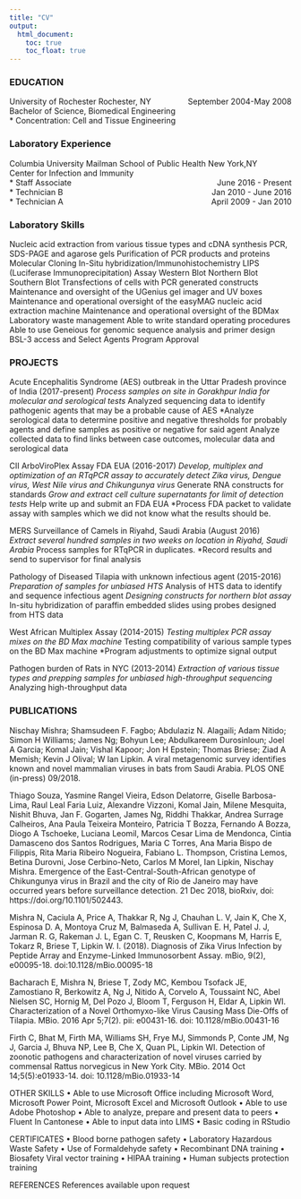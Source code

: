 ```yaml
---
title: "CV"
output: 
  html_document:
    toc: true
    toc_float: true
---
```

### EDUCATION	
<p>
University of Rochester	Rochester, NY <span style ="float:right">September 2004-May 2008 </span>  <br>
Bachelor of Science, Biomedical Engineering	<br>
* Concentration: Cell and Tissue Engineering
<br></p>

### Laboratory Experience

Columbia University Mailman School of Public Health	New York,NY<br>
Center for Infection and Immunity	<br>
* Staff Associate             <span style ="float:right">June 2016 - Present</span>
<br>
* Technician B <span style ="float:right">Jan 2010 - June 2016</span><br>
* Technician A <span style ="float:right">April 2009 - Jan 2010</span><br>

### Laboratory Skills	

Nucleic acid extraction from various tissue types and cDNA synthesis 
PCR, SDS-PAGE and agarose gels
Purification of PCR products and proteins
Molecular Cloning
In-Situ hybridization/Immunohistochemistry
LIPS (Luciferase Immunoprecipitation) Assay
Western Blot
Northern Blot
Southern Blot
Transfections of cells with PCR generated constructs
Maintenance and oversight of the UGenius gel imager and UV boxes
Maintenance and operational oversight of the easyMAG nucleic acid extraction machine
Maintenance and operational oversight of the BDMax
Laboratory waste management
Able to write standard operating procedures 
Able to use Geneious for genomic sequence analysis and primer design
BSL-3 access and Select Agents Program Approval
 
### PROJECTS	

Acute Encephalitis Syndrome (AES) outbreak in the Uttar Pradesh province of India (2017-present)
*Process samples on site in Gorakhpur India for molecular and serological tests
*Analyzed sequencing data to identify pathogenic agents that may be a probable cause of AES
*Analyze serological data to determine positive and negative thresholds for probably agents and define samples as positive or negative for said agent
Analyze collected data to find links between case outcomes, molecular data and serological data

CII ArboViroPlex Assay FDA EUA (2016-2017)
*Develop, multiplex and optimization of an RTqPCR assay to accurately detect Zika virus, Dengue virus, West Nile virus and Chikungunya virus 
*Generate RNA constructs for standards
*Grow and extract cell culture supernatants for limit of detection tests
*Help write up and submit an FDA EUA 
*Process FDA packet to validate assay with samples which we did not know what the results should be.

MERS Surveillance of Camels in Riyahd, Saudi Arabia (August 2016)	
*Extract several hundred samples in two weeks on location in Riyahd, Saudi Arabia
*Process samples for RTqPCR in duplicates.
*Record results and send to supervisor for final analysis

Pathology of Diseased Tilapia with unknown infectious agent (2015-2016)
*Preparation of samples for unbiased HTS
*Analysis of HTS data to identify and sequence infectious agent
*Designing constructs for northern blot assay
*In-situ hybridization of paraffin embedded slides using probes designed from HTS data

West African Multiplex Assay (2014-2015)
*Testing multiplex PCR assay mixes on the BD Max machine
*Testing compatibility of various sample types on the BD Max machine
*Program adjustments to optimize signal output 
 
Pathogen burden of Rats in NYC (2013-2014)
*Extraction of various tissue types and prepping samples for unbiased high-throughput sequencing 
*Analyzing high-throughput data
 

### PUBLICATIONS	

Nischay Mishra; Shamsudeen F. Fagbo; Abdulaziz N. Alagaili; Adam Nitido; Simon H Williams; James Ng; Bohyun Lee; Abdulkareem Durosinloun; Joel A Garcia; Komal Jain; Vishal Kapoor; Jon H Epstein; Thomas Briese; Ziad A Memish; Kevin J Olival; W Ian Lipkin. A viral metagenomic survey identifies known and novel mammalian viruses in bats from Saudi Arabia. PLOS ONE (in-press) 09/2018. 
 
Thiago Souza, Yasmine Rangel Vieira, Edson Delatorre, Giselle Barbosa-Lima, Raul Leal Faria Luiz, Alexandre Vizzoni, Komal Jain, Milene Mesquita, Nishit Bhuva, Jan F. Gogarten, James Ng, Riddhi Thakkar, Andrea Surrage Calheiros, Ana Paula Teixeira Monteiro, Patricia T Bozza, Fernando A Bozza, Diogo A Tschoeke, Luciana Leomil, Marcos Cesar Lima de Mendonca, Cintia Damasceno dos Santos Rodrigues, Maria C Torres, Ana Maria Bispo de Filippis, Rita Maria Ribeiro Nogueira, Fabiano L. Thompson, Cristina Lemos, Betina Durovni, Jose Cerbino-Neto, Carlos M Morel, Ian Lipkin, Nischay Mishra. Emergence of the East-Central-South-African genotype of Chikungunya virus in Brazil and the city of Rio de Janeiro may have occurred years before surveillance detection. 21 Dec 2018, bioRxiv, doi: https://doi.org/10.1101/502443.

Mishra N, Caciula A, Price A, Thakkar R, Ng J, Chauhan L. V, Jain K, Che X, Espinosa D. A, Montoya Cruz M, Balmaseda A, Sullivan E. H, Patel  J. J, Jarman R. G, Rakeman J. L, Egan C. T, Reusken C, Koopmans M, Harris E, Tokarz R, Briese T, Lipkin W. I. (2018). Diagnosis of Zika Virus Infection by Peptide Array and Enzyme-Linked Immunosorbent Assay. mBio, 9(2), e00095-18. doi:10.1128/mBio.00095-18

Bacharach E, Mishra N, Briese T, Zody MC, Kembou Tsofack JE, Zamostiano R, Berkowitz A, Ng J, Nitido A, Corvelo A, Toussaint NC, Abel Nielsen SC, Hornig M, Del Pozo J, Bloom T, Ferguson H, Eldar A, Lipkin WI. Characterization of a Novel Orthomyxo-like Virus Causing Mass Die-Offs of Tilapia. MBio. 2016 Apr 5;7(2). pii: e00431-16. doi: 10.1128/mBio.00431-16

Firth C, Bhat M, Firth MA, Williams SH, Frye MJ, Simmonds P, Conte JM, Ng J, Garcia J, Bhuva NP, Lee B, Che X, Quan PL, Lipkin WI. Detection of zoonotic pathogens and characterization of novel viruses carried by commensal Rattus norvegicus in New York City. MBio. 2014 Oct 14;5(5):e01933-14. doi: 10.1128/mBio.01933-14 

OTHER SKILLS	•	Able to use Microsoft Office including Microsoft Word, Microsoft Power Point, Microsoft Excel and Microsoft Outlook
	•	Able to use Adobe Photoshop 
	•	Able to analyze, prepare and present data to peers
	•	Fluent In Cantonese
	•	Able to input data into LIMS 
	•	Basic coding in RStudio

CERTIFICATES	•	Blood borne pathogen safety
	•	Laboratory Hazardous Waste Safety
	•	Use of Formaldehyde safety
	•	Recombinant DNA training
	•	Biosafety Viral vector training
	•	HIPAA training
	•	Human subjects protection training 
 
REFERENCES	References available upon request




